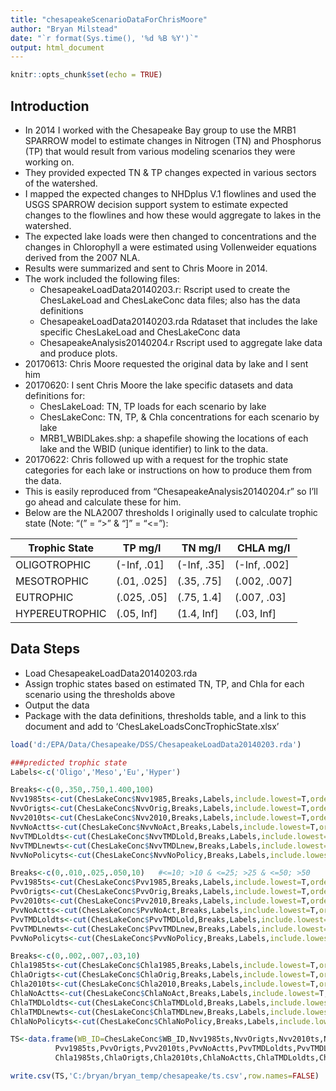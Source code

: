 ```yaml
---
title: "chesapeakeScenarioDataForChrisMoore"
author: "Bryan Milstead"
date: "`r format(Sys.time(), '%d %B %Y')`"
output: html_document
---
```


```r
knitr::opts_chunk$set(echo = TRUE)
```

## Introduction

* In 2014 I worked with the Chesapeake Bay group to use the MRB1 SPARROW model to estimate changes in Nitrogen (TN) and Phosphorus (TP) that would result from various modeling scenarios they were working on.
* They provided expected TN & TP changes expected in various sectors of the watershed.
* I mapped the expected changes to NHDplus V.1 flowlines and used the USGS SPARROW decision support system to estimate expected changes to the flowlines and how these would aggregate to lakes in the watershed.
* The expected lake loads were then changed to concentrations and the changes in Chlorophyll a were estimated using Vollenweider equations derived from the 2007 NLA.
* Results were summarized and sent to Chris Moore in 2014.
* The work included the following files:
    - ChesapeakeLoadData20140203.r:	Rscript used to create the ChesLakeLoad and ChesLakeConc data files; also has the data definitions
    - ChesapeakeLoadData20140203.rda	Rdataset that includes the lake specific ChesLakeLoad and ChesLakeConc data
    - ChesapeakeAnalysis20140204.r	Rscript used to aggregate lake data and produce plots.
* 20170613: Chris Moore requested the original data by lake and I sent him 
* 20170620: I sent Chris Moore the lake specific datasets and data definitions for:
    - ChesLakeLoad: TN, TP loads for each scenario by lake
    - ChesLakeConc: TN, TP, & Chla concentrations for each scenario by lake
    - MRB1_WBIDLakes.shp: a shapefile showing the locations of each lake and the WBID (unique identifier) to link to the data.
* 20170622: Chris followed up with a request for the trophic state categories for each lake or instructions on how to produce them from the data.
* This is easily reproduced from "ChesapeakeAnalysis20140204.r" so I'll go ahead and calculate these for him.
* Below are the NLA2007 thresholds I originally used to calculate trophic state (Note: "(" = ">" & "]" = "<="): 

Trophic State | TP mg/l |	TN mg/l |	CHLA mg/l
--------------- | ------------- | ------------- | ------------- 
OLIGOTROPHIC | (-Inf, .01]	| (-Inf, .35] |	(-Inf, .002]
MESOTROPHIC |	(.01, .025] |	(.35, .75] | (.002, .007]
EUTROPHIC |	(.025, .05] |	(.75, 1.4] |	(.007, .03]
HYPEREUTROPHIC |	(.05, Inf] | (1.4, Inf] |	(.03, Inf]

## Data Steps
* Load ChesapeakeLoadData20140203.rda
* Assign trophic states based on estimated TN, TP, and Chla for each scenario using the thresholds above
* Output the data
* Package with the data definitions, thresholds table, and a link to this document and add to 'ChesLakeLoadsConcTrophicState.xlsx'

```r
load('d:/EPA/Data/Chesapeake/DSS/ChesapeakeLoadData20140203.rda')

###predicted trophic state
Labels<-c('Oligo','Meso','Eu','Hyper')

Breaks<-c(0,.350,.750,1.400,100)
Nvv1985ts<-cut(ChesLakeConc$Nvv1985,Breaks,Labels,include.lowest=T,ordered_result=T) 
NvvOrigts<-cut(ChesLakeConc$NvvOrig,Breaks,Labels,include.lowest=T,ordered_result=T)
Nvv2010ts<-cut(ChesLakeConc$Nvv2010,Breaks,Labels,include.lowest=T,ordered_result=T)
NvvNoActts<-cut(ChesLakeConc$NvvNoAct,Breaks,Labels,include.lowest=T,ordered_result=T)
NvvTMDLoldts<-cut(ChesLakeConc$NvvTMDLold,Breaks,Labels,include.lowest=T,ordered_result=T)
NvvTMDLnewts<-cut(ChesLakeConc$NvvTMDLnew,Breaks,Labels,include.lowest=T,ordered_result=T)
NvvNoPolicyts<-cut(ChesLakeConc$NvvNoPolicy,Breaks,Labels,include.lowest=T,ordered_result=T)

Breaks<-c(0,.010,.025,.050,10)   #<=10; >10 & <=25; >25 & <=50; >50
Pvv1985ts<-cut(ChesLakeConc$Pvv1985,Breaks,Labels,include.lowest=T,ordered_result=T)
PvvOrigts<-cut(ChesLakeConc$PvvOrig,Breaks,Labels,include.lowest=T,ordered_result=T)
Pvv2010ts<-cut(ChesLakeConc$Pvv2010,Breaks,Labels,include.lowest=T,ordered_result=T)
PvvNoActts<-cut(ChesLakeConc$PvvNoAct,Breaks,Labels,include.lowest=T,ordered_result=T)
PvvTMDLoldts<-cut(ChesLakeConc$PvvTMDLold,Breaks,Labels,include.lowest=T,ordered_result=T)
PvvTMDLnewts<-cut(ChesLakeConc$PvvTMDLnew,Breaks,Labels,include.lowest=T,ordered_result=T)
PvvNoPolicyts<-cut(ChesLakeConc$PvvNoPolicy,Breaks,Labels,include.lowest=T,ordered_result=T)

Breaks<-c(0,.002,.007,.03,10)
Chla1985ts<-cut(ChesLakeConc$Chla1985,Breaks,Labels,include.lowest=T,ordered_result=T)  
ChlaOrigts<-cut(ChesLakeConc$ChlaOrig,Breaks,Labels,include.lowest=T,ordered_result=T)
Chla2010ts<-cut(ChesLakeConc$Chla2010,Breaks,Labels,include.lowest=T,ordered_result=T)
ChlaNoActts<-cut(ChesLakeConc$ChlaNoAct,Breaks,Labels,include.lowest=T,ordered_result=T)
ChlaTMDLoldts<-cut(ChesLakeConc$ChlaTMDLold,Breaks,Labels,include.lowest=T,ordered_result=T)
ChlaTMDLnewts<-cut(ChesLakeConc$ChlaTMDLnew,Breaks,Labels,include.lowest=T,ordered_result=T)
ChlaNoPolicyts<-cut(ChesLakeConc$ChlaNoPolicy,Breaks,Labels,include.lowest=T,ordered_result=T)

TS<-data.frame(WB_ID=ChesLakeConc$WB_ID,Nvv1985ts,NvvOrigts,Nvv2010ts,NvvNoActts,NvvTMDLoldts,NvvTMDLnewts,NvvNoPolicyts,
          Pvv1985ts,PvvOrigts,Pvv2010ts,PvvNoActts,PvvTMDLoldts,PvvTMDLnewts,PvvNoPolicyts,
          Chla1985ts,ChlaOrigts,Chla2010ts,ChlaNoActts,ChlaTMDLoldts,ChlaTMDLnewts,ChlaNoPolicyts)

write.csv(TS,'C:/bryan/bryan_temp/chesapeake/ts.csv',row.names=FALSE)
```


